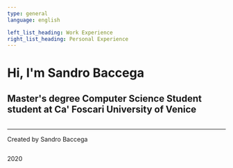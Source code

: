 ```yaml
---
type: general
language: english

left_list_heading: Work Experience
right_list_heading: Personal Experience
---
```


<!-- WHO AM I -->
<table>
  <h1>Hi, I'm Sandro Baccega</h1>
  <h2>
    Master's degree Computer Science Student student at Ca' Foscari University of
    Venice
  </h2>
</table>

<!-- FOOTER -->
<hr>
  <p>Created by Sandro Baccega</p><img icon="copyright"/><p>2020</p>
</hr>
